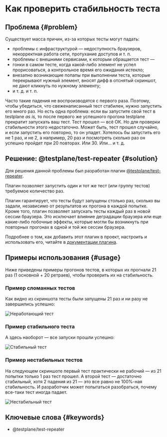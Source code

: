 # Как проверить стабильность теста

## Проблема {#problem}

Существует масса причин, из-за которых тесты могут падать:

-   проблемы с инфраструктурой — недоступность браузеров, некорректная работа сети, протухание доступов и т. п.
-   проблемы с внешними сервисами, к которым обращается тест —
-   гонки в самом тесте, когда какой-либо элемент не успел прорисоваться, а контрольное время его ожидания истекло;
-   внезапно возникающие попапы при выполнении теста, которые перекрывают нужный элемент, вносят дифф в отснятый скриншот, не дают кликнуть по нужному элементу;
-   и т. д. и т. п.

Часто такие падения не воспроизводятся с первого раза. Поэтому, чтобы убедиться, что свеженаписанный тест стабилен, нужно запустить его много раз. Но есть одна проблема: если вы запустите свой тест в testplane _as is,_ то после первого же успешного прогона testplane прекратит запускать ваш тест. Тест прошел — всё ОК. Но для проверки стабильности этого недостаточно. Может быть, тест прошел случайно, и если запустить его повторно, то он упадет. Хотелось бы запустить его не 1 раз, и не 2, а например, 20 раз и посмотреть сколько раз он успешно пройдет при 20 повторах. Или 30. Или... и т. д.

## Решение: @testplane/test-repeater {#solution}

Для решения данной проблемы был разработан плагин [@testplane/test-repeater][testplane-test-repeater].

Плагин позволяет запустить один и тот же тест (или группу тестов) требуемое количество раз.

Плагин гарантирует, что тесты будут запущены столько раз, сколько вы задали, независимо от результатов их прогона в каждой попытке. Кроме того, плагин позволяет запускать тесты каждый раз в новой сессии браузера. Это исключает влияние деградации браузера или еще какие-либо побочные эффекты, которые могли бы возникнуть при повторных прогонах в одной и той же сессии браузера.

Подробнее о том, как добавить этот плагин в проект, настроить и использовать его, читайте в [документации плагина][testplane-test-repeater].

## Примеры использования {#usage}

Ниже приведены примеры прогонов тестов, в которых их прогнали 21 раз (1 основной + 20 ретраев), чтобы проверить их на стабильность.

### Пример сломанных тестов

Как видно из скриншота тесты были запущены 21 раз и ни разу не завершились успешно:

![Неработающий тест](/img/docs/guides/how-to-check-test-stability.total-failure.png)

### Пример стабильного теста

А здесь наоборот — все запуски прошли успешно:

![Стабильный тест](/img/docs/guides/how-to-check-test-stability.total-success.png)

### Пример нестабильных тестов

На следующем скриншоте первый тест практически не рабочий — из 21 попытки только 1 раз тест прошел. А второй тест — достаточно стабильный, хотя 2 падения из 21 — это все равно не 100%-ная стабильность. И разработчик может попытаться разобраться, почему все-таки тест иногда падает.

![Нестабильный тест](/img/docs/guides/how-to-check-test-stability.unstable-test.png)

## Ключевые слова {#keywords}

-   @testplane/test-repeater

[testplane-test-repeater]: ../../plugins/testplane-test-repeater
